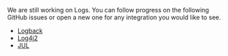 We are still working on Logs. You can follow progress on the following GitHub issues or open a new one for any integration you would like to see.

- [Logback](https://github.com/getsentry/sentry-java/issues/4404)
- [Log4j2](https://github.com/getsentry/sentry-java/issues/4403)
- [JUL](https://github.com/getsentry/sentry-java/issues/4405)
